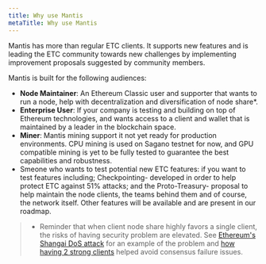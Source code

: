 ```yaml
---
title: Why use Mantis
metaTitle: Why use Mantis
---
```


Mantis has more than regular ETC clients. It supports new features and is leading the ETC community towards new challenges by implementing improvement proposals suggested by community members.

Mantis is built for the following audiences:

  - **Node Maintainer**: An Ethereum Classic user and supporter that wants to run a node, help with decentralization and diversification of node share*.
  - **Enterprise User**: If your company is testing and building on top of Ethereum technologies, and wants access to a client and wallet that is maintained by a leader in the blockchain space.
  - **Miner**: Mantis mining support it not yet ready for production environments. CPU mining is used on Sagano testnet for now, and GPU compatible mining is yet to be fully tested to guarantee the best capabilities and robustness.
  - Smeone who wants to test potential new ETC features: if you want to test features including; Checkpointing- developed in order to help protect ETC against 51% attacks; and the Proto-Treasury- proposal to help maintain the node clients, the teams behind them and of course, the network itself. Other features will be available and are present in our roadmap.

> * Reminder that when client node share highly favors a single client, the risks of having security problem are elevated. See [Ethereum's Shangai DoS attack](https://ro.ecu.edu.au/cgi/viewcontent.cgi?article=1219&context=ism) for an example of the problem and [how having 2 strong clients](https://blog.ethereum.org/2016/09/22/ethereum-network-currently-undergoing-dos-attack/) helped avoid consensus failure issues.
